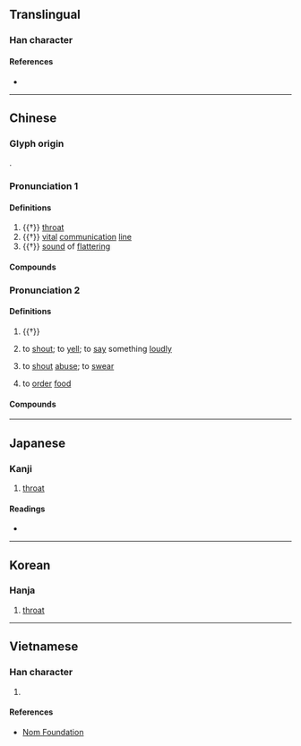 {{character info}}
==Translingual==

===Han character===
{{Han char|rn=30|rad=口|as=10|sn=13|four=68017|canj=RTCT|ids=⿰口益}}

====References====
* {{Han ref|kx=0202.190|dkj=04063|dj=0424.420|hdz=10670.100|uh=55CC|ud=21964|bh=DCCC|bd=56524}}

----

==Chinese==
{{zh-forms}}

===Glyph origin===
{{Han etym}}
{{Han compound|口|益|ls=psc|c1=s|c2=p}}.

===Pronunciation 1===
{{zh-pron
|m=yì
|c=jik1
|w=4iq
|mc=y
|oc=y
|cat=n
}}

====Definitions====
{{zh-hanzi}}

# {{†}} [[throat]]
# {{†}} {{lb|zh|figurative}} [[vital]] [[communication]] [[line]]
# {{†}} [[sound]] of [[flattering]]

====Compounds====
{{zh-der|嗌塞}}

===Pronunciation 2===
{{zh-pron
|m=ài
|c=aai3
|cat=v
}}

====Definitions====
{{zh-hanzi}}

# {{†}} {{n-g|Ancient [[秦#Chinese|Qin]]–[[晉#Chinese|Jin]] dialect for {{zh-l|噎|to [[choke]]}}.}}
# {{lb|zh|Cantonese}} to [[shout]]; to [[yell]]; to [[say]] something [[loudly]]
#: {{zh-x|你 嗌 乜 呀？|What are you '''yelling''' for?|C}}
# {{lb|zh|Cantonese}} to [[shout]] [[abuse]]; to [[swear]]
# {{lb|zh|Cantonese}} to [[order]] [[food]]
#: {{zh-x|嗌 外賣|to '''order''' takeaway|C}}

====Compounds====
{{zh-der|嗌交|散嗌|嗌街婆|嗌街|嗌生嗌死|嗌生晒|嗌霎|嗌數|嗌通街|嗌到拆天|大嗌}}

----

==Japanese==

===Kanji===
{{ja-kanji|grade=|rs=口10}}

# [[throat]]

====Readings====
* {{ja-readings|on=[[えき]] (eki), [[やく]] (yaku), [[あく]] (aku), [[あい]] (ai), [[えい]] (ei)|kun=[[のど]] (nodo)}}

----

==Korean==

===Hanja===
{{ko-hanja|hangeul=[[익]], [[애]], [[악]]|rv=ig, ae, ak|mr=ig, ae, ak}}

# [[throat]]

----

==Vietnamese==

===Han character===
{{vi-hantu|[[nhiếc]], [[ách]]|rs=口10}}

# {{rfdef|vi|sort=口10}}

====References====
* [http://nomfoundation.org/common/nom_details.php?codepoint=55cc Nom Foundation]